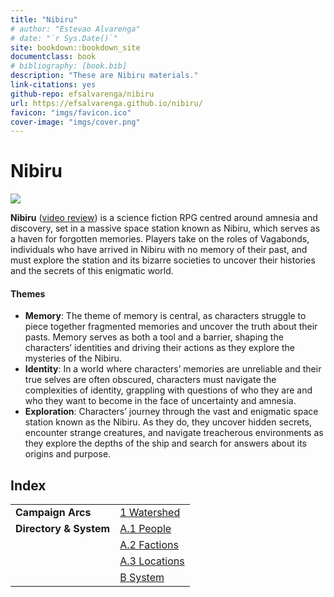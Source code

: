 ```yaml
---
title: "Nibiru"
# author: "Estevao Alvarenga"
# date: "`r Sys.Date()`"
site: bookdown::bookdown_site
documentclass: book
# bibliography: [book.bib]
description: "These are Nibiru materials."
link-citations: yes
github-repo: efsalvarenga/nibiru
url: https://efsalvarenga.github.io/nibiru/
favicon: "imgs/favicon.ico"
cover-image: "imgs/cover.png"
---
```


# Nibiru {-}

![](imgs/cover.png)

**Nibiru** ([video review](https://www.youtube.com/watch?v=UBACC2zOlj8)) is a science fiction RPG centred around amnesia and discovery, set in a massive space station known as Nibiru, which serves as a haven for forgotten memories. Players take on the roles of Vagabonds, individuals who have arrived in Nibiru with no memory of their past, and must explore the station and its bizarre societies to uncover their histories and the secrets of this enigmatic world.

#### Themes {-}

- **Memory**: The theme of memory is central, as characters struggle to piece together fragmented memories and uncover the truth about their pasts. Memory serves as both a tool and a barrier, shaping the characters' identities and driving their actions as they explore the mysteries of the Nibiru.
- **Identity**: In a world where characters' memories are unreliable and their true selves are often obscured, characters must navigate the complexities of identity, grappling with questions of who they are and who they want to become in the face of uncertainty and amnesia.
- **Exploration**: Characters' journey through the vast and enigmatic space station known as the Nibiru. As they do, they uncover hidden secrets, encounter strange creatures, and navigate treacherous environments as they explore the depths of the ship and search for answers about its origins and purpose.

## Index {-}

|                        |                         |
| ---------------------- | ----------------------- |
| **Campaign Arcs**      | [1 Watershed](#watershed) |
| **Directory & System** | [A.1 People](#people)       |
|                        | [A.2 Factions](#factions)   |
|                        | [A.3 Locations](#locations) |
|                        | [B System](#system)       |
